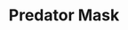 ---
title: "Predator Mask"
meta_title: "Predator Mask craft"
description: "Craft de Predator Mask"
rank: "a"
draft: false
name: "Predator Mask"
recipe_img: "https://wiki.pokexgames.com/images/b/b3/Predator_Mask.png"
level: 92
craft_time: 345600
result: 1
value_npc: 1
ingredients:
  - name: "Leather"
    quantity: 15
    item_img: "https://wiki.pokexgames.com/images/3/3d/Leather.png"
    value_npc: 1
  - name: "Mini Volcano"
    quantity: 10
    item_img: "https://wiki.pokexgames.com/images/4/42/Mini_Volcano.png"
    value_npc: 1
  - name: "Magma Foot"
    quantity: 40
    item_img: "https://wiki.pokexgames.com/images/1/11/Magma_Foot.png"
    value_npc: 1
  - name: "Blaze Topknot"
    quantity: 1
    item_img: "https://wiki.pokexgames.com/images/d/d1/Blaze_Topknot.png"
    value_npc: 1
  - name: "Refined Fashion Point"
    quantity: 20
    item_img: "https://wiki.pokexgames.com/images/6/69/Refined_Fashion_Point.png"
    value_npc: 1
---